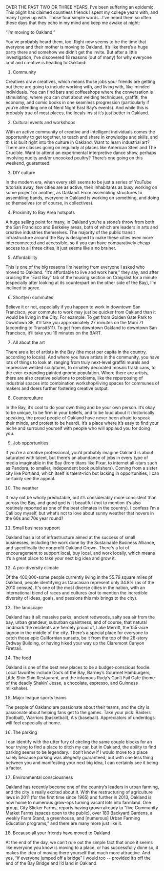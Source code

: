 OVER THE PAST TWO OR THREE YEARS, I've been suffering an epidemic. This plight has claimed countless friends I spent my college years with, and many I grew up with. Those four simple words...I’ve heard them so often these days that they echo in my mind and keep me awake at night:

“I’m moving to Oakland.”

You’ve probably heard them, too. Right now seems to be the time that everyone and their mother is moving to Oakland. It’s like there’s a huge party there and somehow we didn’t get the invite. But after a little investigation, I've discovered 18 reasons (out of many) for why everyone cool and creative is heading to Oakland:

1. Community

Creatives draw creatives, which means those jobs your friends are getting out there are going to include working with, and living with, like-minded individuals. You can find bars and coffeeshops where the conversation is stimulating, where you can chat about welding techniques, graffiti, the economy, and comic books in one seamless progression (particularly if you’re attending one of Nerd Night East Bay’s events). And while this is probably true of most places, the locals insist it’s just better in Oakland.

2. Cultural events and workshops

With an active community of creative and intelligent individuals comes the opportunity to get together, to teach and share in knowledge and skills, and this is built right into the culture in Oakland. Want to learn industrial art? There are classes going on regularly at places like American Steel and The Crucible. Want to attend an experimental interpretive dance show, perhaps involving nudity and/or uncooked poultry? There’s one going on this weekend, guaranteed.

3. DIY culture

In the modern era, when every skill seems to be just a series of YouTube tutorials away, few cities are as active, their inhabitants as busy working on some project or another, as Oakland. From assembling structures to assembling bands, everyone in Oakland is working on something, and doing so themselves (or of course, in collectives).

4. Proximity to Bay Area hotspots

A huge selling point for many, in Oakland you’re a stone’s throw from both the San Francisco and Berkeley areas, both of which are leaders in arts and creative industries themselves. The majority of the public transit infrastructure around the Bay is designed to make these cities even more interconnected and accessible, so if you can have comparatively cheap access to all three cities, it just seems like a no brainer.

5. Affordability

This is one of the big reasons I’m hearing from everyone I asked who moved to Oakland. “It’s affordable to live and work here,” they say, and after cruising the “East Bay” tab of the housing section on Craigslist for a minute (especially after looking at its counterpart on the other side of the Bay), I’m inclined to agree.

6. Short(er) commutes

Believe it or not, especially if you happen to work in downtown San Francisco, your commute to work may just be quicker from Oakland than it would be living in the City. For example: To get from Golden Gate Park to Downtown SF, it’ll take you approximately 27 minutes on the Muni 71 (according to Transit511). To get from downtown Oakland to downtown San Francisco, it’ll take you 16 minutes on the BART. 

7. All about the art

There are a lot of artists in the Bay (the most per capita in the country, according to locals). And where you have artists in the community, you have lots of things to look at, ranging from truly next-level graffiti murals and impressive welded sculptures, to ornately decorated mosaic trash cans, to the ever-expanding painted gnome population. Where there are artists, there are also creative solutions to problems, like the repurposing of industrial spaces into combination workshop/living spaces for communes of makers and doers further fostering creative output.

8. Counterculture

In the Bay, it’s cool to do your own thing and be your own person. It’s okay to be unique, to be firm in your beliefs, and to be loud about it (historically speaking, the proud people of Oakland have never been afraid to speak their minds, and protest to be heard). It’s a place where it’s easy to find your niche and surround yourself with people who will applaud you for doing you.

9. Job opportunities

If you’re a creative professional, you’d probably imagine Oakland is about saturated with talent, but there’s an abundance of jobs in every type of media imaginable in the Bay (from titans like Pixar, to internet all-stars such as Pandora, to smaller, independent book publishers). Coming from a sister city like Portland, which itself is talent-rich but lacking in opportunities, I can certainly see the appeal.

10. The weather

It may not be wholly predictable, but it’s considerably more consistent than across the Bay, and good god is it beautiful (not to mention it’s also routinely reported as one of the best climates in the country). I confess I’m a Cali boy myself, but what’s not to love about sunny weather that hovers in the 60s and 70s year round?

11. Small business support

Oakland has a lot of infrastructure aimed at the success of small businesses, including the work done by the Sustainable Business Alliance, and specifically the nonprofit Oakland Grown. There's a lot of encouragement to support local, buy local, and work locally, which means it’s a great place to take your next big idea and grow it. 

12. A pro-diversity climate

Of the 400,000-some people currently living in the 55.79 square miles pf Oakland, people identifying as Caucasian represent only 34.8% (as of the 2010 census). It's one of the most diverse cities in the nation, with an international blend of races and cultures (not to mention the incredible diversity of ideas, goals, and passions this mix brings to the city).

13. The landscape

Oakland has it all: massive parks, ancient redwoods, salty sea air from the bay, urban grandeur, suburban quaintness, and of course, that natural landmark the residents are fiercely proud of, Lake Merritt, the 155-acre lagoon in the middle of the city. There’s a special place for everyone to catch those epic Californian sunsets, be it from the top of the 28-story Ordway Building, or having hiked your way up the Claremont Canyon Firetrail.

14. The food

Oakland is one of the best new places to be a budget-conscious foodie. Local favorites include Doc’s of the Bay, Barney’s Gourmet Hamburgers, Little Shin Shin Restaurant, and the infamous Rudy’s Can’t Fail Cafe (home of the deadly Shakin’ Jesse, a chocolate, espresso, and Guinness milkshake).

15. Major league sports teams

The people of Oakland are passionate about their teams, and the city is passionate about helping fans get to the games. Take your pick: Raiders (football), Warriors (basketball), A's (baseball). Appreciators of underdogs will feel especially at home.

16. The parking

I can identify with the utter fury of circling the same couple blocks for an hour trying to find a place to ditch my car, but in Oakland, the ability to find parking seems to be legendary. I don’t know if I would move to a place solely because parking was allegedly guaranteed, but with one less thing between you and manifesting your next big idea, I can certainly see it being a factor.

17. Environmental consciousness

Oakland has recently become one of the country’s leaders in urban farming, and the city is really excited about it. With the restructuring of agriculture laws in 2011 (for the first time since 1965) and further in 2013, Oakland is now home to numerous grow-ops turning vacant lots into farmland. One group, City Slicker Farms, reports having grown already to “five Community Market Farms (spaces open to the public), over 180 Backyard Gardens, a weekly Farm Stand, a greenhouse, and [numerous] Urban Farming Education programs,” and there are many more just like it.

18. Because all your friends have moved to Oakland

At the end of the day, we can’t rule out the simple fact that once it seems like everyone you know is moving to a place, or has successfully done so, it makes the idea of moving there yourself that much more attractive. And yes, “if everyone jumped off a bridge” I would too -- provided it’s off the end of the Bay Bridge and I’d land in Oakland. 

